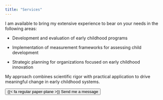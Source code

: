 ```yaml
---
title: "Services"
---
```


I am available to bring my extensive experience to bear on your needs in the following areas:

- Development and evaluation of early childhood programs

- Implementation of measurement frameworks for assessing child development

- Strategic planning for organizations focused on early childhood innovation


My approach combines scientific rigor with practical application to drive meaningful change in early childhood systems.

[<button type="button" class="btn btn-primary btn-lg">{{< fa regular paper-plane >}} Send me a message</button>](mailto:info@melanieberry.com)